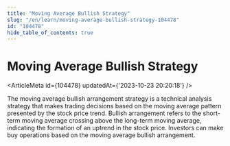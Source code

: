 ```yaml
---
title: "Moving Average Bullish Strategy"
slug: "/en/learn/moving-average-bullish-strategy-104478"
id: "104478"
hide_table_of_contents: true
---
```



# Moving Average Bullish Strategy

<ArticleMeta id={104478} updatedAt={'2023-10-23 20:20:18'} />
<div className='border-solid border-b border-t-0 my-4 border-[var(--ifm-color-gray-300)]' />

The moving average bullish arrangement strategy is a technical analysis strategy that makes trading decisions based on the moving average pattern presented by the stock price trend. Bullish arrangement refers to the short-term moving average crossing above the long-term moving average, indicating the formation of an uptrend in the stock price. Investors can make buy operations based on the moving average bullish arrangement.
